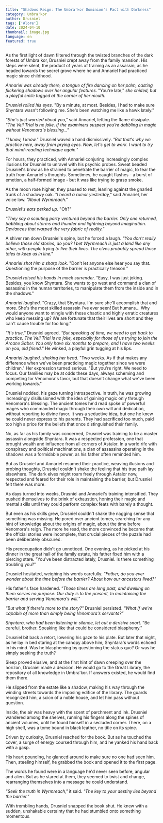 ```yaml
---
title: "Shadows Reign: The Umbra'kor Dominion's Pact with Darkness"
category: Umbra'kor
author: Drusniel
tags: ['#lore']
date: 2024-04-10
thumbnail: image.jpg
language: en
featured: true
---
```



As the first light of dawn filtered through the twisted branches of the dark forests of Umbra'kor, Drusniel crept away from the family mansion. His steps were silent, the product of years of training as an assassin, as he headed towards the secret grove where he and Annariel had practiced magic since childhood.

*Annariel was already there, a tongue of fire dancing on her palm, casting flickering shadows over her angular features.* "You're late," *she chided, but a playful smile tugged at the corner of her mouth.*

*Drusniel rolled his eyes.* "By a minute, at most. Besides, I had to make sure Shyntara wasn't following me. She's been watching me like a hawk lately."

*"She's just worried about you,"* said Annariel, letting the flame dissipate. *"The Veil Trial is no joke. If the examiners suspect you're dabbling in magic without Venomora's blessing..."*

*"I know, I know."* Drusniel waved a hand dismissively. *"But that's why we practice here, away from prying eyes. Now, let's get to work. I want to try that mind-reading technique again."*

For hours, they practiced, with Annariel conjuring increasingly complex illusions for Drusniel to unravel with his psychic probes. Sweat beaded Drusniel's brow as he strained to penetrate the barrier of magic, to tear the truth from Annariel's thoughts. Sometimes, he caught flashes - a burst of emotion, a half-formed image - but it was like trying to grasp smoke.

As the moon rose higher, they paused to rest, leaning against the gnarled trunk of a shadowy oak. *"I heard a rumor yesterday,"* said Annariel, her voice low. *"About Wyrmreach."*

*Drusniel's ears perked up.* "Oh?"

*"They say a scouting party ventured beyond the barrier. Only one returned, babbling about storms and thunder and lightning beyond imagination. Deviances that warped the very fabric of reality."*

A shiver ran down Drusniel's spine, but he forced a laugh. *"You don't really believe those old stories, do you? I bet Wyrmreach is just a land like any other, with people trying to live their lives. The elves probably spread those tales to keep us in line."*

*Annariel shot him a sharp look.* "Don't let anyone else hear you say that. Questioning the purpose of the barrier is practically treason."

*Drusniel raised his hands in mock surrender.* "Easy, I was just joking. Besides, you know Shyntara. She wants to go west and command a clan of assassins in the human territories, to manipulate them from the inside and in the shadows."

*Annariel laughed.* "Crazy, that Shyntara. I'm sure she'll accomplish that and more. She's the most skilled assassin I've ever seen! But humans... Why would anyone want to mingle with those chaotic and highly erratic creatures who keep messing up? We are fortunate that their lives are short and they can't cause trouble for too long."

*"It's true,"* Drusniel agreed. *"But speaking of time, we need to get back to practice. The Veil Trial is no joke, especially for those of us trying to join the Arcane Saber. You only have six months to prepare, and I have two weeks on you, old friend."* He winked, a playful grin tugging at his lips.

*Annariel laughed, shaking her head.* "Two weeks. As if that makes any difference when we've been practicing magic together since we were children." Her expression turned serious. "But you're right. We need to focus. Our families may be at odds these days, always scheming and competing for Venomora's favor, but that doesn't change what we've been working towards."

Drusniel nodded, his gaze turning introspective. In truth, he was growing increasingly disillusioned with the idea of gaining magic only through Venomora's blessing. The ancient tomes he'd read spoke of powerful mages who commanded magic through their own will and dedication, without resorting to divine favor. It was a seductive idea, but one he knew he could never express to his parents. They had sacrificed too much, paid too high a price for the beliefs that once distinguished their family.

No, as far as his family was concerned, Drusniel was training to be a master assassin alongside Shyntara. It was a respected profession, one that brought wealth and influence from all corners of Astalor. In a world rife with conspiracy and political machinations, a clan of assassins operating in the shadows was a formidable power, as his father often reminded him.

But as Drusniel and Annariel resumed their practice, weaving illusions and probing thoughts, Drusniel couldn't shake the feeling that his true path lay elsewhere. The dark elves might roam freely through Astalor now, respected and feared for their role in maintaining the barrier, but Drusniel felt there was more.

As days turned into weeks, Drusniel and Annariel's training intensified. They pushed themselves to the brink of exhaustion, honing their magic and mental skills until they could perform complex feats with barely a thought.

But even as his skills grew, Drusniel couldn't shake the nagging sense that something was missing. He pored over ancient tomes, searching for any hint of knowledge about the origins of magic, about the time before Venomora's reign. The more he read, the more convinced he became that the official stories were incomplete, that crucial pieces of the puzzle had been deliberately obscured.

His preoccupation didn't go unnoticed. One evening, as he picked at his dinner in the great hall of the family estate, his father fixed him with a piercing stare. "You've been distracted lately, Drusniel. Is there something troubling you?"

Drusniel hesitated, weighing his words carefully. *"Father, do you ever wonder about the time before the barrier? About how our ancestors lived?"*

His father's face hardened. *"Those times are long past, and dwelling on them serves no purpose. Our duty is to the present, to maintaining the barrier and serving Venomora's will."*

*"But what if there's more to the story?"* Drusniel persisted. *"What if we're capable of more than simply being Venomora's servants?"*

*Shyntara, who had been listening in silence, let out a derisive snort.* "Be careful, brother. Speaking like that could be considered blasphemy."

Drusniel bit back a retort, lowering his gaze to his plate. But later that night, as he lay in bed staring at the canopy above him, Shyntara's words echoed in his mind. Was he blaspheming by questioning the status quo? Or was he simply seeking the truth?

Sleep proved elusive, and at the first hint of dawn creeping over the horizon, Drusniel made a decision. He would go to the Great Library, the repository of all knowledge in Umbra'kor. If answers existed, he would find them there.

He slipped from the estate like a shadow, making his way through the winding streets towards the imposing edifice of the library. The guards recognized him, a scion of a noble house, and let him pass without question.

Inside, the air was heavy with the scent of parchment and ink. Drusniel wandered among the shelves, running his fingers along the spines of ancient volumes, until he found himself in a secluded corner. There, on a high shelf, was a tome bound in black leather, no title on its spine.

Driven by curiosity, Drusniel reached for the book. But as he touched the cover, a surge of energy coursed through him, and he yanked his hand back with a gasp.

His heart pounding, he glanced around to make sure no one had seen him. Then, steeling himself, he grabbed the book and opened it to the first page.

The words he found were in a language he'd never seen before, angular and alien. But as he stared at them, they seemed to twist and change, rearranging themselves into a message he could understand.

*"Seek the truth in Wyrmreach,"* it said. *"The key to your destiny lies beyond the barrier."*

With trembling hands, Drusniel snapped the book shut. He knew with a sudden, unshakable certainty that he had stumbled onto something momentous.
